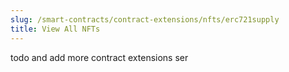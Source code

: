 ---
slug: /smart-contracts/contract-extensions/nfts/erc721supply
title: View All NFTs
---

todo and add more contract extensions ser
